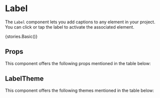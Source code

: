 
<Meta title="Core" component={Label} />

# Label

The `Label` component lets you add captions to any element in your project. You can click or tap the label to activate the associated element.

<Preview withToolbar>
    <Story name="Label">{stories.Basic()}</Story>
</Preview>

## Props

This component offers the following props mentioned in the table below:

<Props of={Label} />

## LabelTheme

This component offers the following themes mentioned in the table below:

<Props of={stories.ThemeInterface} />
